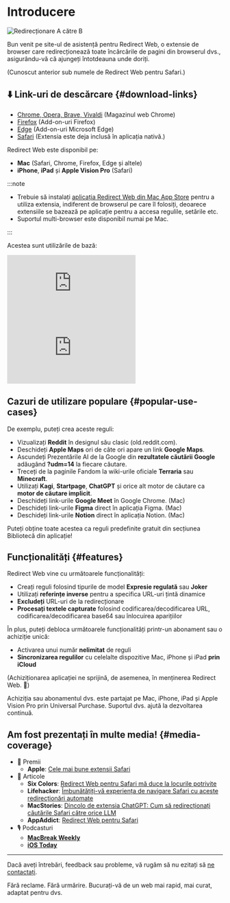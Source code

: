 
# Introducere

<div style={{display: "flex", flexDirection: "column", alignItems: "flex-start", marginBottom: "25px"}}>
  <img src={useBaseUrl("img/redirect-a-to-b.png")} style={{display: "block", minWidth: "360px", maxWidth: "500px", width: "100%", height: "auto", marginBottom: "25px"}} alt="Redirecționare A către B" />
  <ExtensionStoreLinks />
</div>

Bun venit pe site-ul de asistență pentru Redirect Web, o extensie de browser care redirecționează toate încărcările de pagini din browserul dvs., asigurându-vă că ajungeți întotdeauna unde doriți. 

(Cunoscut anterior sub numele de Redirect Web pentru Safari.)

## ⬇️ Link-uri de descărcare {#download-links}

- [Chrome, Opera, Brave, Vivaldi](https://chromewebstore.google.com/detail/ffglckbhfbfmdkefdmjbhpnffkcmlhdh) (Magazinul web Chrome)
- [Firefox](https://addons.mozilla.org/firefox/addon/redirect-web/) (Add-on-uri Firefox)
- [Edge](https://microsoftedge.microsoft.com/addons/detail/hmfkakfdccgdpgemaicfgngnmflefpga) (Add-on-uri Microsoft Edge)
- [Safari](https://apps.apple.com/app/id1571283503) (Extensia este deja inclusă în aplicația nativă.)

Redirect Web este disponibil pe:

- **Mac** (Safari, Chrome, Firefox, Edge și altele)
- **iPhone**, **iPad** și **Apple Vision Pro** (Safari)

:::note

- Trebuie să instalați [aplicația Redirect Web din Mac App Store](https://apps.apple.com/app/id1571283503) pentru a utiliza extensia, indiferent de browserul pe care îl folosiți, deoarece extensiile se bazează pe aplicație pentru a accesa regulile, setările etc.
- Suportul multi-browser este disponibil numai pe Mac.

:::

Acestea sunt utilizările de bază:

<iframe style={{width:"100%", aspectRatio:"9/16", height:"auto", maxHeight:"60vh", maxWidth:"35vh"}} src="https://www.youtube.com/embed/NaQ5X-v-qJU" title="Video demo iOS (YouTube)" frameborder="0" allow="accelerometer; autoplay; clipboard-write; encrypted-media; gyroscope; picture-in-picture; web-share" allowfullscreen></iframe>

<iframe style={{width:"100%", aspectRatio:"17/9", height:"auto", maxHeight:"100vh"}} src="https://www.youtube.com/embed/5eU89Gu73SQ" title="Video demo macOS (YouTube)" frameborder="0" allow="accelerometer; autoplay; clipboard-write; encrypted-media; gyroscope; picture-in-picture; web-share" allowfullscreen></iframe>

## Cazuri de utilizare populare {#popular-use-cases}

De exemplu, puteți crea aceste reguli:

- Vizualizați **Reddit** în designul său clasic (old.reddit.com).
- Deschideți **Apple Maps** ori de câte ori apare un link **Google Maps**.
- Ascundeți Prezentările AI de la Google din **rezultatele căutării Google** adăugând **?udm=14** la fiecare căutare.
- Treceți de la paginile Fandom la wiki-urile oficiale **Terraria** sau **Minecraft**.
- Utilizați **Kagi**, **Startpage**, **ChatGPT** și orice alt motor de căutare ca **motor de căutare implicit**.
- Deschideți link-urile **Google Meet** în Google Chrome. (Mac)
- Deschideți link-urile **Figma** direct în aplicația Figma. (Mac)
- Deschideți link-urile **Notion** direct în aplicația Notion. (Mac)

Puteți obține toate acestea ca reguli predefinite gratuit din secțiunea Bibliotecă din aplicație!

## Funcționalități {#features}

Redirect Web vine cu următoarele funcționalități:

- Creați reguli folosind tipurile de model **Expresie regulată** sau **Joker**
- Utilizați **referințe inverse** pentru a specifica URL-uri țintă dinamice
- **Excludeți** URL-uri de la redirecționare
- **Procesați textele capturate** folosind codificarea/decodificarea URL, codificarea/decodificarea base64 sau înlocuirea aparițiilor

În plus, puteți debloca următoarele funcționalități printr-un abonament sau o achiziție unică:

- Activarea unui număr **nelimitat** de reguli
- **Sincronizarea regulilor** cu celelalte dispozitive Mac, iPhone și iPad **prin iCloud**

(Achiziționarea aplicației ne sprijină, de asemenea, în menținerea Redirect Web. 🙏)

Achiziția sau abonamentul dvs. este partajat pe Mac, iPhone, iPad și Apple Vision Pro prin Universal Purchase. Suportul dvs. ajută la dezvoltarea continuă.

## Am fost prezentați în multe media! {#media-coverage}

* 🏅 Premii
    * **Apple**: [Cele mai bune extensii Safari](https://apps.apple.com/us/story/id1377753262)
* 📰 Articole
    * **Six Colors**: [Redirect Web pentru Safari mă duce la locurile potrivite](https://sixcolors.com/post/2022/11/redirect-web-for-safari-takes-me-to-the-right-places/)
    * **Lifehacker**: [Îmbunătățiți-vă experiența de navigare Safari cu aceste redirecționări automate](https://lifehacker.com/improve-your-safari-browsing-experience-with-these-auto-1849812013)
    * **MacStories**: [Dincolo de extensia ChatGPT: Cum să redirecționați căutările Safari către orice LLM](https://www.macstories.net/tutorials/beyond-chatgpts-extension-how-to-redirect-safari-searches-to-any-llm/)
    * **AppAddict**: [Redirect Web pentru Safari](https://appaddict.app/post/redirect-web-for-safari)
* 🎙️ Podcasturi
    * [**MacBreak Weekly**](https://youtu.be/I251K3L2s88?t=7427)
    * [**iOS Today**](https://youtu.be/cWkwH84b6M4?t=636)

---

Dacă aveți întrebări, feedback sau probleme, vă rugăm să nu ezitați să [ne contactați](contact-us).

Fără reclame. Fără urmărire. Bucurați-vă de un web mai rapid, mai curat, adaptat pentru dvs.

